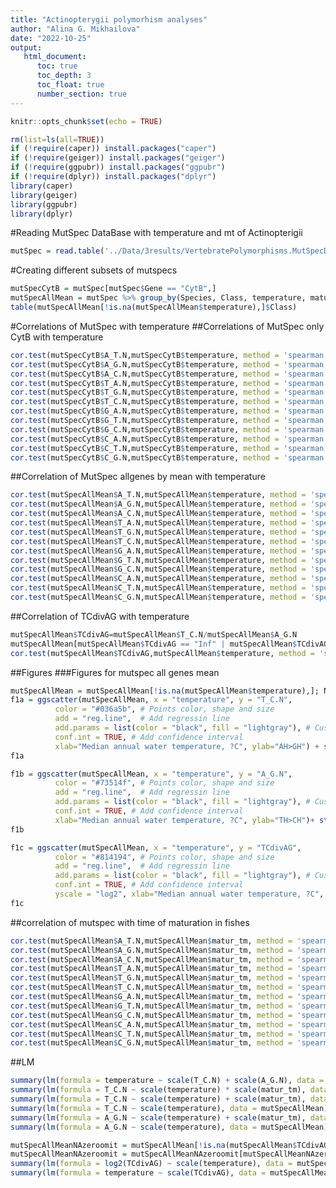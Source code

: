```yaml
---
title: "Actinopterygii polymorhism analyses"
author: "Alina G. Mikhailova"
date: "2022-10-25"
output:    
   html_document:
      toc: true
      toc_depth: 3
      toc_float: true
      number_section: true
---
```


```r
knitr::opts_chunk$set(echo = TRUE)
```

```r
rm(list=ls(all=TRUE))
if (!require(caper)) install.packages("caper")
if (!require(geiger)) install.packages("geiger")
if (!require(ggpubr)) install.packages("ggpubr")
if (!require(dplyr)) install.packages("dplyr")
library(caper)
library(geiger)
library(ggpubr)
library(dplyr)
```

#Reading MutSpec DataBase with temperature and mt of Actinopterigii 

```r
mutSpec = read.table('../Data/3results/VertebratePolymorphisms.MutSpecData.txt', header = TRUE)
```

#Creating different subsets of mutspecs
```r
mutSpecCytB = mutSpec[mutSpec$Gene == "CytB",]
mutSpecAllMean = mutSpec %>% group_by(Species, Class, temperature, matur_tm); mutSpecAllMean = mutSpecAllMean %>% summarise(A_C.N=mean(A_C.N), A_G.N=mean(A_G.N), A_T.N=mean(A_T.N), C_A.N=mean(C_A.N), C_G.N=mean(C_G.N), C_T.N=mean(C_T.N), G_A.N=mean(G_A.N), G_C.N=mean(G_C.N), G_T.N=mean(G_T.N), T_A.N=mean(T_A.N), T_C.N=mean(T_C.N), T_G.N=mean(T_G.N))
table(mutSpecAllMean[!is.na(mutSpecAllMean$temperature),]$Class)
```

#Correlations of MutSpec with temperature
##Correlations of MutSpec only CytB with temperature

```r
cor.test(mutSpecCytB$A_T.N,mutSpecCytB$temperature, method = 'spearman')   
cor.test(mutSpecCytB$A_G.N,mutSpecCytB$temperature, method = 'spearman')      
cor.test(mutSpecCytB$A_C.N,mutSpecCytB$temperature, method = 'spearman')      
cor.test(mutSpecCytB$T_A.N,mutSpecCytB$temperature, method = 'spearman')   
cor.test(mutSpecCytB$T_G.N,mutSpecCytB$temperature, method = 'spearman')   
cor.test(mutSpecCytB$T_C.N,mutSpecCytB$temperature, method = 'spearman')       
cor.test(mutSpecCytB$G_A.N,mutSpecCytB$temperature, method = 'spearman')    
cor.test(mutSpecCytB$G_T.N,mutSpecCytB$temperature, method = 'spearman')    
cor.test(mutSpecCytB$G_C.N,mutSpecCytB$temperature, method = 'spearman')    
cor.test(mutSpecCytB$C_A.N,mutSpecCytB$temperature, method = 'spearman')     
cor.test(mutSpecCytB$C_T.N,mutSpecCytB$temperature, method = 'spearman')     
cor.test(mutSpecCytB$C_G.N,mutSpecCytB$temperature, method = 'spearman')    
```

##Correlation of MutSpec allgenes by mean with temperature


```r
cor.test(mutSpecAllMean$A_T.N,mutSpecAllMean$temperature, method = 'spearman')   
cor.test(mutSpecAllMean$A_G.N,mutSpecAllMean$temperature, method = 'spearman')      
cor.test(mutSpecAllMean$A_C.N,mutSpecAllMean$temperature, method = 'spearman')      
cor.test(mutSpecAllMean$T_A.N,mutSpecAllMean$temperature, method = 'spearman')   
cor.test(mutSpecAllMean$T_G.N,mutSpecAllMean$temperature, method = 'spearman')   
cor.test(mutSpecAllMean$T_C.N,mutSpecAllMean$temperature, method = 'spearman')       
cor.test(mutSpecAllMean$G_A.N,mutSpecAllMean$temperature, method = 'spearman')    
cor.test(mutSpecAllMean$G_T.N,mutSpecAllMean$temperature, method = 'spearman')    
cor.test(mutSpecAllMean$G_C.N,mutSpecAllMean$temperature, method = 'spearman')    
cor.test(mutSpecAllMean$C_A.N,mutSpecAllMean$temperature, method = 'spearman')     
cor.test(mutSpecAllMean$C_T.N,mutSpecAllMean$temperature, method = 'spearman')     
cor.test(mutSpecAllMean$C_G.N,mutSpecAllMean$temperature, method = 'spearman')   
```
##Correlation of TCdivAG with temperature

```r
mutSpecAllMean$TCdivAG=mutSpecAllMean$T_C.N/mutSpecAllMean$A_G.N
mutSpecAllMean[mutSpecAllMean$TCdivAG == "Inf" | mutSpecAllMean$TCdivAG == "NaN",]$TCdivAG = NA
cor.test(mutSpecAllMean$TCdivAG,mutSpecAllMean$temperature, method = 'spearman')
```
##Figures
###Figures for mutspec all genes mean

```r
mutSpecAllMean = mutSpecAllMean[!is.na(mutSpecAllMean$temperature),]; N = as.character(paste("N", nrow(mutSpecAllMean), sep="")) #delete NA
f1a = ggscatter(mutSpecAllMean, x = "temperature", y = "T_C.N",
          color = "#036a5b", # Points color, shape and size
          add = "reg.line",  # Add regressin line
          add.params = list(color = "black", fill = "lightgray"), # Customize reg. line
          conf.int = TRUE, # Add confidence interval
          xlab="Median annual water temperature, ?C", ylab="AH>GH") + stat_cor(method = "spearman", aes(label = paste(..r.label.., ..p.label.., ..N.., sep = "~`,`~")))
f1a
```

```r
f1b = ggscatter(mutSpecAllMean, x = "temperature", y = "A_G.N",
          color = "#73514f", # Points color, shape and size
          add = "reg.line",  # Add regressin line
          add.params = list(color = "black", fill = "lightgray"), # Customize reg. line
          conf.int = TRUE, # Add confidence interval
          xlab="Median annual water temperature, ?C", ylab="TH>CH")+ stat_cor(method = "spearman", aes(label = paste(..r.label.., ..p.label.., ..N.., sep = "~`,`~")))
f1b
```       

```r
f1c = ggscatter(mutSpecAllMean, x = "temperature", y = "TCdivAG",
          color = "#814194", # Points color, shape and size
          add = "reg.line",  # Add regressin line
          add.params = list(color = "black", fill = "lightgray"), # Customize reg. line
          conf.int = TRUE, # Add confidence interval
          yscale = "log2", xlab="Median annual water temperature, ?C", ylab="log2 A_GdivT_C")+ stat_cor(method = "spearman", aes(label = paste(..r.label.., ..p.label.., ..N.., sep = "~`,`~")))
f1c
``` 

##correlation of mutspec with time of maturation in fishes

```r
cor.test(mutSpecAllMean$A_T.N,mutSpecAllMean$matur_tm, method = 'spearman')   
cor.test(mutSpecAllMean$A_G.N,mutSpecAllMean$matur_tm, method = 'spearman')      
cor.test(mutSpecAllMean$A_C.N,mutSpecAllMean$matur_tm, method = 'spearman')      
cor.test(mutSpecAllMean$T_A.N,mutSpecAllMean$matur_tm, method = 'spearman')   
cor.test(mutSpecAllMean$T_G.N,mutSpecAllMean$matur_tm, method = 'spearman')   
cor.test(mutSpecAllMean$T_C.N,mutSpecAllMean$matur_tm, method = 'spearman')       
cor.test(mutSpecAllMean$G_A.N,mutSpecAllMean$matur_tm, method = 'spearman')    
cor.test(mutSpecAllMean$G_T.N,mutSpecAllMean$matur_tm, method = 'spearman')    
cor.test(mutSpecAllMean$G_C.N,mutSpecAllMean$matur_tm, method = 'spearman')    
cor.test(mutSpecAllMean$C_A.N,mutSpecAllMean$matur_tm, method = 'spearman')     
cor.test(mutSpecAllMean$C_T.N,mutSpecAllMean$matur_tm, method = 'spearman')     
cor.test(mutSpecAllMean$C_G.N,mutSpecAllMean$matur_tm, method = 'spearman') 
```
##LM
```r
summary(lm(formula = temperature ~ scale(T_C.N) + scale(A_G.N), data = mutSpecAllMean))
summary(lm(formula = T_C.N ~ scale(temperature) * scale(matur_tm), data = mutSpecAllMean))
summary(lm(formula = T_C.N ~ scale(temperature) + scale(matur_tm), data = mutSpecAllMean))
summary(lm(formula = T_C.N ~ scale(temperature), data = mutSpecAllMean))
summary(lm(formula = A_G.N ~ scale(temperature) + scale(matur_tm), data = mutSpecAllMean))
summary(lm(formula = A_G.N ~ scale(temperature), data = mutSpecAllMean))

mutSpecAllMeanNAzeroomit = mutSpecAllMean[!is.na(mutSpecAllMean$TCdivAG),]
mutSpecAllMeanNAzeroomit = mutSpecAllMeanNAzeroomit[mutSpecAllMeanNAzeroomit$TCdivAG != 0,]
summary(lm(formula = log2(TCdivAG) ~ scale(temperature), data = mutSpecAllMeanNAzeroomit))
summary(lm(formula = temperature ~ scale(TCdivAG), data = mutSpecAllMeanNAzeroomit))

``` 